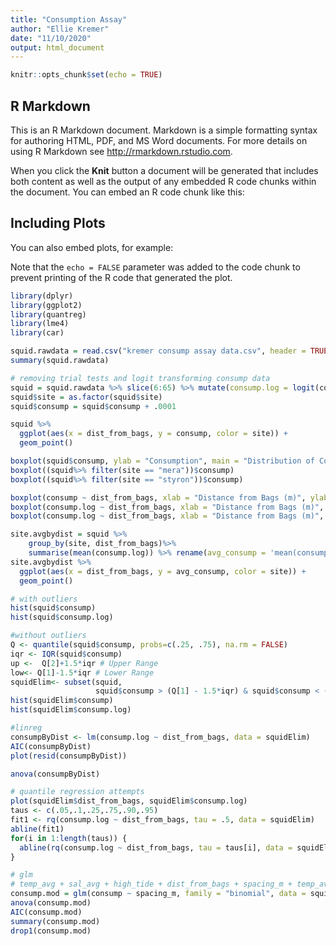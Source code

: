 ```yaml
---
title: "Consumption Assay"
author: "Ellie Kremer"
date: "11/10/2020"
output: html_document
---
```


```r
knitr::opts_chunk$set(echo = TRUE)
```

## R Markdown

This is an R Markdown document. Markdown is a simple formatting syntax for authoring HTML, PDF, and MS Word documents. For more details on using R Markdown see <http://rmarkdown.rstudio.com>.

When you click the **Knit** button a document will be generated that includes both content as well as the output of any embedded R code chunks within the document. You can embed an R code chunk like this:

## Including Plots

You can also embed plots, for example:


Note that the `echo = FALSE` parameter was added to the code chunk to prevent printing of the R code that generated the plot.

```r
library(dplyr)
library(ggplot2)
library(quantreg)
library(lme4)
library(car)
```

```r
squid.rawdata = read.csv("kremer consump assay data.csv", header = TRUE)
summary(squid.rawdata)

# removing trial tests and logit transforming consump data
squid = squid.rawdata %>% slice(6:65) %>% mutate(consump.log = logit(consump, adjust = .001))
squid$site = as.factor(squid$site)
squid$consump = squid$consump + .0001
```

```r
squid %>% 
  ggplot(aes(x = dist_from_bags, y = consump, color = site)) + 
  geom_point() 

```

```r
boxplot(squid$consump, ylab = "Consumption", main = "Distribution of Consumption")
boxplot((squid%>% filter(site == "mera"))$consump)
boxplot((squid%>% filter(site == "styron"))$consump)

boxplot(consump ~ dist_from_bags, xlab = "Distance from Bags (m)", ylab = "Consumption", main = "Distribution of Consumption by Distance", data = squid)
boxplot(consump.log ~ dist_from_bags, xlab = "Distance from Bags (m)", ylab = "Consumption", data = squid %>% filter(site == "styron"))
boxplot(consump.log ~ dist_from_bags, xlab = "Distance from Bags (m)", ylab = "Consumption", data = squid %>% filter(site == "mera"))

```

```r
site.avgbydist = squid %>% 
    group_by(site, dist_from_bags)%>% 
    summarise(mean(consump.log)) %>% rename(avg_consump = 'mean(consump.log)')
site.avgbydist %>% 
  ggplot(aes(x = dist_from_bags, y = avg_consump, color = site)) + 
  geom_point()
```

```r
# with outliers
hist(squid$consump)
hist(squid$consump.log)
```

```r
#without outliers
Q <- quantile(squid$consump, probs=c(.25, .75), na.rm = FALSE)
iqr <- IQR(squid$consump)
up <-  Q[2]+1.5*iqr # Upper Range  
low<- Q[1]-1.5*iqr # Lower Range
squidElim<- subset(squid,
                   squid$consump > (Q[1] - 1.5*iqr) & squid$consump < (Q[2]+1.5*iqr))
hist(squidElim$consump)
hist(squidElim$consump.log)

```

```r
#linreg 
consumpByDist <- lm(consump.log ~ dist_from_bags, data = squidElim)
AIC(consumpByDist)
plot(resid(consumpByDist))

anova(consumpByDist)
```

```r
# quantile regression attempts
plot(squidElim$dist_from_bags, squidElim$consump.log)
taus <- c(.05,.1,.25,.75,.90,.95)
fit1 <- rq(consump.log ~ dist_from_bags, tau = .5, data = squidElim)
abline(fit1)
for(i in 1:length(taus)) {
  abline(rq(consump.log ~ dist_from_bags, tau = taus[i], data = squidElim))
}

```

```r
# glm
# temp_avg + sal_avg + high_tide + dist_from_bags + spacing_m + temp_avg + sal_avg
consump.mod = glm(consump ~ spacing_m, family = "binomial", data = squidElim)
anova(consump.mod)
AIC(consump.mod)
summary(consump.mod)
drop1(consump.mod)

```


```r

```

